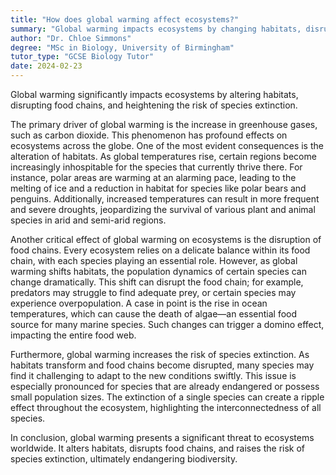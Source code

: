 ```yaml
---
title: "How does global warming affect ecosystems?"
summary: "Global warming impacts ecosystems by changing habitats, disrupting food chains, and heightening the likelihood of species extinction."
author: "Dr. Chloe Simmons"
degree: "MSc in Biology, University of Birmingham"
tutor_type: "GCSE Biology Tutor"
date: 2024-02-23
---
```


Global warming significantly impacts ecosystems by altering habitats, disrupting food chains, and heightening the risk of species extinction.

The primary driver of global warming is the increase in greenhouse gases, such as carbon dioxide. This phenomenon has profound effects on ecosystems across the globe. One of the most evident consequences is the alteration of habitats. As global temperatures rise, certain regions become increasingly inhospitable for the species that currently thrive there. For instance, polar areas are warming at an alarming pace, leading to the melting of ice and a reduction in habitat for species like polar bears and penguins. Additionally, increased temperatures can result in more frequent and severe droughts, jeopardizing the survival of various plant and animal species in arid and semi-arid regions.

Another critical effect of global warming on ecosystems is the disruption of food chains. Every ecosystem relies on a delicate balance within its food chain, with each species playing an essential role. However, as global warming shifts habitats, the population dynamics of certain species can change dramatically. This shift can disrupt the food chain; for example, predators may struggle to find adequate prey, or certain species may experience overpopulation. A case in point is the rise in ocean temperatures, which can cause the death of algae—an essential food source for many marine species. Such changes can trigger a domino effect, impacting the entire food web.

Furthermore, global warming increases the risk of species extinction. As habitats transform and food chains become disrupted, many species may find it challenging to adapt to the new conditions swiftly. This issue is especially pronounced for species that are already endangered or possess small population sizes. The extinction of a single species can create a ripple effect throughout the ecosystem, highlighting the interconnectedness of all species.

In conclusion, global warming presents a significant threat to ecosystems worldwide. It alters habitats, disrupts food chains, and raises the risk of species extinction, ultimately endangering biodiversity.
    